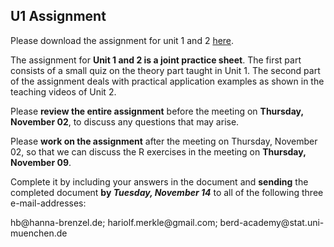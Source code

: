 ## U1 Assignment {.unnumbered}

Please download the assignment for unit 1 and 2 [here](https://github.com/BERD-NFDI/microsimulation-machine-learning-os/blob/main/Assignments/U1-2_Microsimulation/u1-2_ms_assignment.docx "Unit1-2 Assignment").

The assignment for **Unit 1 and 2 is a joint practice sheet**. The first part consists of a small quiz on the theory part taught in Unit 1. The second part of the assignment deals with practical application examples as shown in the teaching videos of Unit 2.

Please **review the entire assignment** before the meeting on **Thursday, November 02**, to discuss any questions that may arise.

Please **work on the assignment** after the meeting on Thursday, November 02, so that we can discuss the R exercises in the meeting on **Thursday, November 09**.

Complete it by including your answers in the document and **sending** the completed document **by *Tuesday, November 14*** to all of the following three e-mail-addresses:

hb\@hanna-brenzel.de; hariolf.merkle\@gmail.com; berd-academy\@stat.uni-muenchen.de
